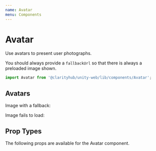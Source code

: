 ```yaml
---
name: Avatar
menu: Components
---
```



# Avatar

Use avatars to present user photographs.

You should always provide a `fallbackUrl` so that there is always
a preloaded image shown.

```js
import Avatar from '@clarityhub/unity-web/lib/components/Avatar';
```

## Avatars

Image with a fallback:

<Playground>
    <Avatar
        url="/public/ivan-avatar.png"
        fallbackUrl="/public/avatar-placeholder.png"
        alt="Ivan's Avatar"
    />
</Playground>

Image fails to load:

<Playground>
    <Avatar
        url="/public/invalid-url.png"
        fallbackUrl="/public/avatar-placeholder.png"
        alt="Ivan's Avatar"
    />
</Playground>


## Prop Types

The following props are available for the Avatar component.

<PropsTable of={Avatar} />